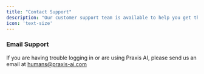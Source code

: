 ```yaml
---
title: "Contact Support"
description: "Our customer support team is available to help you get the most of Praxis AI"
icon: 'text-size'
---
```



### Email Support

If you are having trouble logging in or are using Praxis AI, please send us an email at [humans@praxis-ai.com](mailto:humans@praxis-ai.com)

